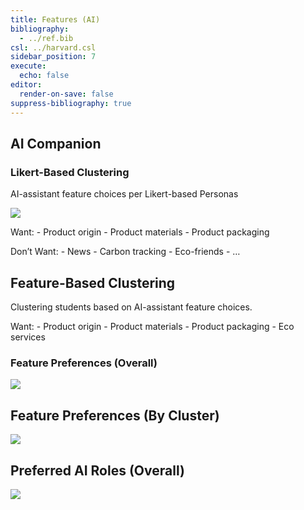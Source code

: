 ```yaml
---
title: Features (AI)
bibliography:
  - ../ref.bib
csl: ../harvard.csl
sidebar_position: 7
execute:
  echo: false
editor:
  render-on-save: false
suppress-bibliography: true
---
```





## AI Companion

### Likert-Based Clustering

AI-assistant feature choices per Likert-based Personas

![](ai_files/figure-markdown_strict/cell-3-output-1.png)

Want: - Product origin - Product materials - Product packaging

Don’t Want: - News - Carbon tracking - Eco-friends - …

## Feature-Based Clustering

Clustering students based on AI-assistant feature choices.

Want: - Product origin - Product materials - Product packaging - Eco
services

### Feature Preferences (Overall)

![](ai_files/figure-markdown_strict/cell-4-output-1.png)

## Feature Preferences (By Cluster)

![](ai_files/figure-markdown_strict/cell-5-output-1.png)

## Preferred AI Roles (Overall)

![](ai_files/figure-markdown_strict/cell-6-output-1.png)
